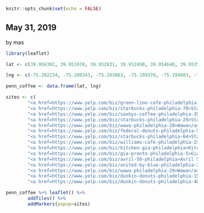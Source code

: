 ```r
knitr::opts_chunk$set(echo = FALSE)
```

## May 31, 2019
by mas

```r
library(leaflet)

lat <- c(39.956302, 39.953970, 39.952831, 39.952490, 39.954640, 39.953595, 39.953077, 39.950906, 39.951087, 39.947747, 39.953538, 39.953210, 39.951193, 39.954829, 39.954841) 

lng <- c(-75.202234, -75.200343, -75.203063, -75.199370, -75.194883, -75.193177, -75.192233, -75.195022, -75.198225, -75.192560, -75.192545, -75.193193, -75.199008, -75.202301, -75.202298)

penn_coffee <- data.frame(lat, lng)

sites <- c(
        "<a href=https://www.yelp.com/biz/green-line-cafe-philadelphia-7>Green Line Cafe</a>", 
        "<a href=https://www.yelp.com/biz/starbucks-philadelphia-70>Starbucks</a>",
        "<a href=https://www.yelp.com/biz/saxbys-coffee-philadelphia-35>Saxby's</a>",
        "<a href=https://www.yelp.com/biz/starbucks-philadelphia-29>Starbucks</a>",
        "<a href=https://www.yelp.com/biz/wawa-philadelphia-28>Wawa</a>",
        "<a href=https://www.yelp.com/biz/federal-donuts-philadelphia-5>Federal Donuts</a>",
        "<a href=https://www.yelp.com/biz/starbucks-philadelphia-64>Starbucks</a>",
        "<a href=https://www.yelp.com/biz/williams-cafe-philadelphia-2>William's Cafe</a>",
        "<a href=https://www.yelp.com/biz/kitchen-gia-philadelphia>Kitchen Gia</a>",
        "<a href=https://www.yelp.com/biz/gia-pronto-philadelphia-5>Gia Pronto</a>",
        "<a href=https://www.yelp.com/biz/avril-50-philadelphia>Avril 50</a>",
        "<a href=https://www.yelp.com/biz/united-by-blue-philadelphia-3>United by Blue</a>",
        "<a href=https://www.yelp.com/biz/wawa-philadelphia-29>Wawa</a>",
        "<a href=https://www.yelp.com/biz/dunkin-donuts-philadelphia-153>Dunkin'</a>",
        "<a href=https://www.yelp.com/biz/dunkin-donuts-philadelphia-40>Dunkin'</a>")

penn_coffee %>% leaflet() %>% 
        addTiles() %>% 
        addMarkers(popup=sites)
```
